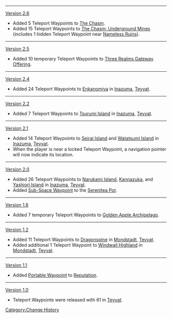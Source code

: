{{Transclude|Tsurumi Island/Change History|fog-tp-sot7-interaction|section=1}}
----
[[Version 2.6]]
*Added 5 Teleport Waypoints to [[The Chasm]].
*Added 15 Teleport Waypoints to [[The Chasm: Underground Mines]] (includes 1 hidden Teleport Waypoint near [[Nameless Ruins]]).
----
[[Version 2.5]]
*Added 10 temporary Teleport Waypoints to [[Three Realms Gateway Offering/Area|Three Realms Gateway Offering]].
----
[[Version 2.4]]
*Added 24 Teleport Waypoints to [[Enkanomiya]] in [[Inazuma]], [[Teyvat]].
----
[[Version 2.2]]
*Added 7 Teleport Waypoints to [[Tsurumi Island]] in [[Inazuma]], [[Teyvat]].
----
[[Version 2.1]]
*Added 14 Teleport Waypoints to [[Seirai Island]] and [[Watatsumi Island]] in [[Inazuma]], [[Teyvat]].
*When the player is near a locked Teleport Waypoint, a navigation pointer will now indicate its location.
----
[[Version 2.0]]
*Added 26 Teleport Waypoints to [[Narukami Island]], [[Kannazuka]], and [[Yashiori Island]] in [[Inazuma]], [[Teyvat]].
*Added [[Sub-Space Waypoint]] to the [[Serenitea Pot]].
----
[[Version 1.6]]
*Added 7 temporary Teleport Waypoints to [[Golden Apple Archipelago]].
----
[[Version 1.2]]
*Added 11 Teleport Waypoints to [[Dragonspine]] in [[Mondstadt]], [[Teyvat]].
*Added additional 1 Teleport Waypoint to [[Windwail Highland]] in [[Mondstadt]], [[Teyvat]].
----
[[Version 1.1]]
*Added [[Portable Waypoint]] to [[Reputation]].
----
[[Version 1.0]]
*Teleport Waypoints were released with 61 in [[Teyvat]].
<noinclude>[[Category:Change History]]</noinclude>